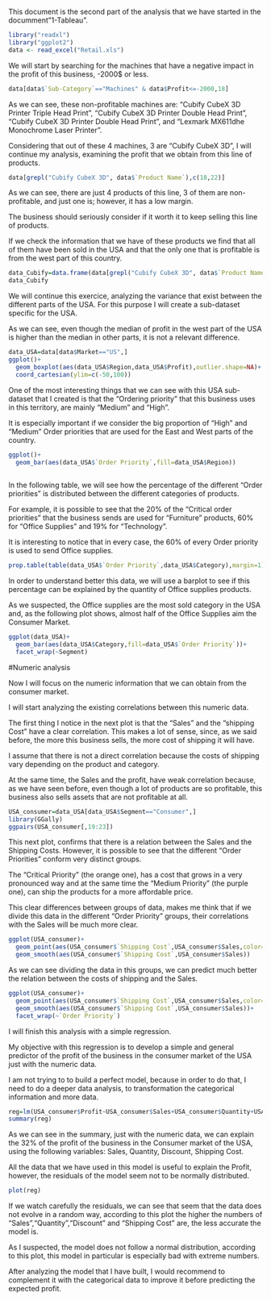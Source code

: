 This document is the second part of the analysis that we have started in the documment"1-Tableau".


```{r}
library("readxl")
library("ggplot2")
data <- read_excel("Retail.xls")

```

We will start by searching for the machines that have a negative impact in the profit of this business, -2000$ or less.

```{r}
data[data$`Sub-Category`=="Machines" & data$Profit<=-2000,18]

```

As we can see, these non-profitable machines are: 
  "Cubify CubeX 3D Printer Triple Head Print",
  "Cubify CubeX 3D Printer Double Head Print",
  "Cubify CubeX 3D Printer Double Head Print",
   and "Lexmark MX611dhe Monochrome Laser Printer".

Considering that out of these 4 machines, 3 are "Cubify CubeX 3D", I will continue my analysis, examining the profit that we obtain from this line of products. 


```{r}
data[grepl("Cubify CubeX 3D", data$`Product Name`),c(18,22)]

```

As we can see, there are just 4 products of this line, 3 of them are non-profitable, and just one is; however, it has a low margin.

The business should seriously consider if it worth it to keep selling this line of products. 

If we check the information that we have of these products we find that all of them have been sold in the USA and that the only one that is profitable is from the west part of this country.


```{r}
data_Cubify=data.frame(data[grepl("Cubify CubeX 3D", data$`Product Name`),])
data_Cubify
```

We will continue this exercice, analyzing the variance that exist between the different parts of the USA. For this purpose I will create a sub-dataset specific for the USA.

As we can see, even though the median of profit in the west part of the USA is higher than the median in other parts, it is not a relevant difference. 


```{r}
data_USA=data[data$Market=="US",]
ggplot()+
  geom_boxplot(aes(data_USA$Region,data_USA$Profit),outlier.shape=NA)+
  coord_cartesian(ylim=c(-50,100))


```

One of the most interesting things that we can see with this USA sub-dataset that I created is that the “Ordering priority” that this business uses in this territory, are mainly "Medium" and "High".

It is especially important if we consider the big proportion of "High" and "Medium" Order priorities that are used for the East and West parts of the country. 



```{r}
ggplot()+
  geom_bar(aes(data_USA$`Order Priority`,fill=data_USA$Region))
  
```


In the following table, we will see how the percentage of the different “Order priorities” is distributed between the different categories of products. 

For example, it is possible to see that the 20% of the “Critical order priorities” that the business sends are used for “Furniture” products, 60% for “Office Supplies” and 19% for “Technology”.

It is interesting to notice that in every case, the 60% of every Order priority is used to send Office supplies.

```{r}
prop.table(table(data_USA$`Order Priority`,data_USA$Category),margin=1)

```


In order to understand better this data, we will use a barplot to see if this percentage can be explained by the quantity of Office supplies products.

As we suspected, the Office supplies are the most sold category in the USA and, as the following plot shows, almost half of the Office Supplies aim the Consumer Market.


```{r}
ggplot(data_USA)+
  geom_bar(aes(data_USA$Category,fill=data_USA$`Order Priority`))+
  facet_wrap(~Segment)
```
#Numeric analysis

Now I will focus on the numeric information that we can obtain from the consumer market.

I will start analyzing the existing correlations between this numeric data.

The first thing I notice in the next plot is that the "Sales" and the "shipping Cost" have a clear correlation. This makes a lot of sense, since, as we said before, the more this business sells, the more cost of shipping it will have. 

I assume that there is not a direct correlation because the costs of shipping vary depending on the product and category. 

At the same time, the Sales and the profit, have weak correlation because, as we have seen before, even though a lot of products are so profitable, this business also sells assets that are not profitable at all. 


```{r}
USA_consumer=data_USA[data_USA$Segment=="Consumer",]
library(GGally)
ggpairs(USA_consumer[,19:23])
```


This next plot, confirms that there is a relation between the Sales and the Shipping Costs. 
However, it is possible to see that the different “Order Priorities” conform very distinct groups.

The “Critical Priority” (the orange one), has a cost that grows in a very pronounced way and at the same time the “Medium Priority” (the purple one), can ship the products for a more affordable price.

This clear differences between groups of data, makes me think that if we divide this data in the different "Order Priority" groups, their correlations with the Sales will be much more clear.


```{r}
ggplot(USA_consumer)+
  geom_point(aes(USA_consumer$`Shipping Cost`,USA_consumer$Sales,color=USA_consumer$`Order Priority`))+
  geom_smooth(aes(USA_consumer$`Shipping Cost`,USA_consumer$Sales))

```

As we can see dividing the data in this groups, we can predict much better the relation between the costs of shipping and the Sales. 


```{r}
ggplot(USA_consumer)+
  geom_point(aes(USA_consumer$`Shipping Cost`,USA_consumer$Sales,color=USA_consumer$`Order Priority`))+
  geom_smooth(aes(USA_consumer$`Shipping Cost`,USA_consumer$Sales))+
  facet_wrap(~`Order Priority`)


```

I will finish this analysis with a simple regression.

My objective with this regression is to develop a simple and general predictor of the profit of the business in the consumer market of the USA just with the numeric data. 

I am not trying to to build a perfect model, because in order to do that, I need to do a deeper data analysis, to transformation the categorical information and more data.


```{r}
reg=lm(USA_consumer$Profit~USA_consumer$Sales+USA_consumer$Quantity+USA_consumer$Discount+USA_consumer$`Shipping Cost`-1)
summary(reg)
```

As we can see in the summary, just with the numeric data, we can explain the 32% of the profit of the business in the Consumer market of the USA, using the following variables:
  Sales,
  Quantity,
  Discount,
  Shipping Cost.

All the data that we have used in this model is useful to explain the Profit, however, the residuals of the model seem not to be normally distributed. 

```{r}
plot(reg)
```

If we watch carefully the residuals, we can see that seem that the data does not evolve in a random way, according to this plot the higher the numbers of "Sales","Quantity","Discount" and "Shipping Cost" are, the less accurate the model is. 

As I suspected, the model does not follow a normal distribution, according to this plot, this model in particular is especially bad with extreme numbers.

After analyzing the model that I have built, I would recommend to complement it with the categorical data to improve it before predicting the expected profit.
